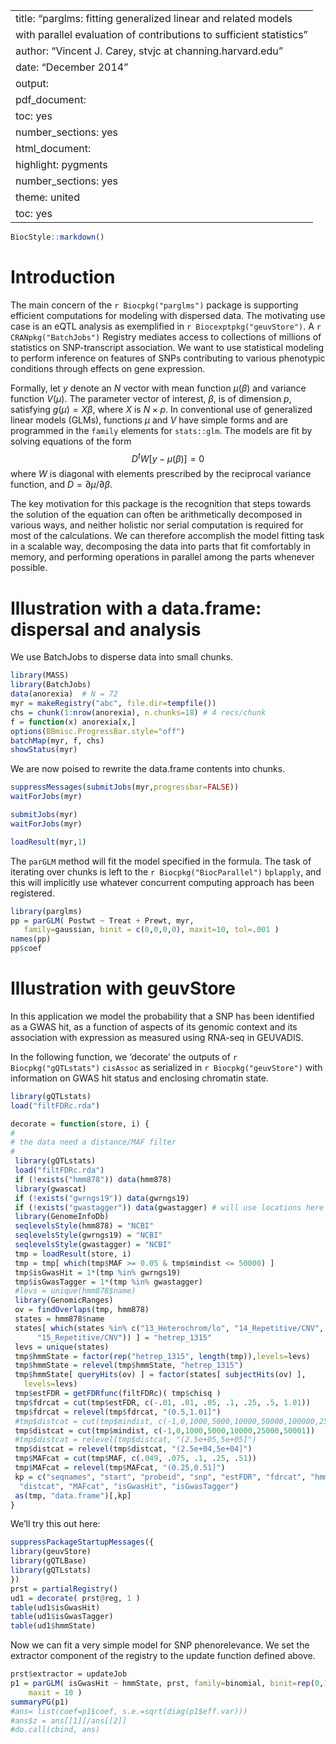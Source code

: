 
---
title: "parglms: fitting generalized linear and related models 
        with parallel evaluation of contributions to sufficient statistics"
author: "Vincent J. Carey, stvjc at channing.harvard.edu"
date: "December 2014"
output:
  pdf_document:
    toc: yes
    number_sections: yes
  html_document:
    highlight: pygments
    number_sections: yes
    theme: united
    toc: yes
---

<!--
%\VignetteEngine{knitr::rmarkdown}
%\VignetteIndexEntry{parglms: parallelized fitting of GLM-like models}
-->

```r
BiocStyle::markdown()
```

# Introduction

The main concern of the `r Biocpkg("parglms")` package is supporting
efficient computations for modeling with dispersed data.  The motivating
use case is an eQTL analysis as exemplified in `r Biocexptpkg("geuvStore")`.
A `r CRANpkg("BatchJobs")` Registry mediates access to collections of
millions of statistics on SNP-transcript association.  We want to use
statistical modeling to perform inference on features of SNPs contributing
to various phenotypic conditions through effects on gene expression.

Formally, let $y$ denote an $N$ vector with
mean function $\mu(\beta)$ and variance function
$V(\mu)$.  The parameter vector of interest, $\beta$,
is of dimension $p$, satisfying
$g(\mu) = X \beta$, where $X$ is $N \times p$.
In conventional use of generalized linear
models (GLMs), functions $\mu$ and $V$ have simple
forms and are programmed in the `family` elements
for `stats::glm`.  The models are fit by solving equations
of the form
$$
D^tW[y-\mu(\beta)] = 0
$$
where $W$ is diagonal with elements prescribed by the reciprocal variance
function, and
$D = \partial \mu / \partial \beta$.  

The key motivation for this
package is the recognition that steps towards the solution
of the equation can often be arithmetically decomposed in various ways,
and neither holistic nor serial computation is required for most
of the calculations.  We can therefore accomplish the model fitting
task in a scalable way, decomposing the data into parts that fit
comfortably in memory, and performing operations in parallel among
the parts whenever possible.

# Illustration with a data.frame: dispersal and analysis

We use BatchJobs to disperse data into small chunks.

```r
library(MASS)
library(BatchJobs)
data(anorexia)  # N = 72
myr = makeRegistry("abc", file.dir=tempfile())
chs = chunk(1:nrow(anorexia), n.chunks=18) # 4 recs/chunk
f = function(x) anorexia[x,]
options(BBmisc.ProgressBar.style="off")
batchMap(myr, f, chs)
showStatus(myr)
```

We are now poised to rewrite the data.frame contents
into chunks.

```r
suppressMessages(submitJobs(myr,progressbar=FALSE))
waitForJobs(myr) 
```
```r
submitJobs(myr)
waitForJobs(myr) 
```
```r
loadResult(myr,1)
```

The `parGLM` method will fit the model specified in the formula.
The task of iterating over chunks is left to the `r Biocpkg("BiocParallel")`
`bplapply`, and this will implicitly use whatever concurrent
computing approach has been registered.

```r
library(parglms)
pp = parGLM( Postwt ~ Treat + Prewt, myr,
   family=gaussian, binit = c(0,0,0,0), maxit=10, tol=.001 )
names(pp)
pp$coef
```

# Illustration with geuvStore

In this application we model the probability that a SNP has been
identified as a GWAS hit, as a function of aspects of its genomic
context and its association with expression as measured using
RNA-seq in GEUVADIS.

In the following function, we 'decorate' the outputs of `r Biocpkg("gQTLstats")`
`cisAssoc` as serialized in `r Biocpkg("geuvStore")` with information
on GWAS hit status and enclosing chromatin state.

```r
library(gQTLstats)
load("filtFDRc.rda")

decorate = function(store, i) {
#
# the data need a distance/MAF filter
#
 library(gQTLstats)
 load("filtFDRc.rda")
 if (!exists("hmm878")) data(hmm878)
 library(gwascat)
 if (!exists("gwrngs19")) data(gwrngs19)
 if (!exists("gwastagger")) data(gwastagger) # will use locations here
 library(GenomeInfoDb)
 seqlevelsStyle(hmm878) = "NCBI"
 seqlevelsStyle(gwrngs19) = "NCBI" 
 seqlevelsStyle(gwastagger) = "NCBI" 
 tmp = loadResult(store, i)
 tmp = tmp[ which(tmp$MAF >= 0.05 & tmp$mindist <= 50000) ]
 tmp$isGwasHit = 1*(tmp %in% gwrngs19)
 tmp$isGwasTagger = 1*(tmp %in% gwastagger)
 #levs = unique(hmm878$name)
 library(GenomicRanges)
 ov = findOverlaps(tmp, hmm878)
 states = hmm878$name
 states[ which(states %in% c("13_Heterochrom/lo", "14_Repetitive/CNV",
      "15_Repetitive/CNV")) ] = "hetrep_1315"
 levs = unique(states)
 tmp$hmmState = factor(rep("hetrep_1315", length(tmp)),levels=levs)
 tmp$hmmState = relevel(tmp$hmmState, "hetrep_1315")
 tmp$hmmState[ queryHits(ov) ] = factor(states[ subjectHits(ov) ],
   levels=levs)
 tmp$estFDR = getFDRfunc(filtFDRc)( tmp$chisq )
 tmp$fdrcat = cut(tmp$estFDR, c(-.01, .01, .05, .1, .25, .5, 1.01))
 tmp$fdrcat = relevel(tmp$fdrcat, "(0.5,1.01]")
 #tmp$distcat = cut(tmp$mindist, c(-1,0,1000,5000,10000,50000,100000,250000,500001))
 tmp$distcat = cut(tmp$mindist, c(-1,0,1000,5000,10000,25000,50001))
 #tmp$distcat = relevel(tmp$distcat, "(2.5e+05,5e+05]")
 tmp$distcat = relevel(tmp$distcat, "(2.5e+04,5e+04]")
 tmp$MAFcat = cut(tmp$MAF, c(.049, .075, .1, .25, .51))
 tmp$MAFcat = relevel(tmp$MAFcat, "(0.25,0.51]")
 kp = c("seqnames", "start", "probeid", "snp", "estFDR", "fdrcat", "hmmState",
  "distcat", "MAFcat", "isGwasHit", "isGwasTagger")
 as(tmp, "data.frame")[,kp]
}
```

We'll try this out here:
```r
suppressPackageStartupMessages({
library(geuvStore)
library(gQTLBase)
library(gQTLstats)
})
prst = partialRegistry()
ud1 = decorate( prst@reg, 1 )
table(ud1$isGwasHit)
table(ud1$isGwasTagger)
table(ud1$hmmState)
```

Now we can fit a very simple model for SNP phenorelevance.  We set the
extractor component of the registry to the update function defined above.
```r
prst$extractor = updateJob
p1 = parGLM( isGwasHit ~ hmmState, prst, family=binomial, binit=rep(0,15), tol=.001,
    maxit = 10 )
summaryPG(p1)
#ans= list(coef=p1$coef, s.e.=sqrt(diag(p1$eff.var)))
#ans$z = ans[[1]]/ans[[2]]
#do.call(cbind, ans)
```
